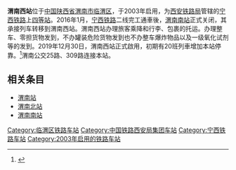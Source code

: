 {{Infobox China railway station
|车站名称 =渭南西站
|图片 = 
|图片介绍 = 
|车站拼音 = Weinanxi
|英文名称 = Weinanxi Railway Station
|车站代码 = 41008
|电报码 = WXY
|拼音码 = WNX
|车站位置 = [[陕西省|陕西省]][[渭南市|渭南市]][[临渭区|临渭区]]南塬大道
|坐标 = 
|归属 = [[西安铁路局|西安铁路局]]
|线路 = [[宁西铁路|宁西铁路]]
|车站等级 = [[三等站_(中國)|三等站]]
|月台数目 = 
|股道数目 = 
}}
'''渭南西站'''位于[[中国|中国]][[陕西省|陕西省]][[渭南市|渭南市]][[临渭区|临渭区]]，于2003年启用，为[[西安铁路局|西安铁路局]]管辖的[[宁西铁路|宁西铁路]]上[[四等站_(中鐵)|四等站]]。2016年1月，[[宁西铁路|宁西铁路]]二线完工通車後，[[渭南南站|渭南南站]]正式关闭，其承接列车转移到渭南西站。渭南西站办理旅客乘降和行李、包裹的托运。办理整车、零担货物发到，不办罐装危险货物发到也不办整车爆炸物品以及一级氧化试剂等的发到。2019年12月30日，渭南西站正式啟用，初期有20班列車增加本站停靠。<ref>{{cite web|url=http://news.hshan.com/msnews/2019-12-30/351513.html|title=渭南西火车站今天正式开通运营|publisher=渭南广播电视台|date=2019-12-30|accessdate=2020-01-02|archive-date=2020-01-02|archive-url=https://web.archive.org/web/20200102093717/http://news.hshan.com/msnews/2019-12-30/351513.html|dead-url=no}}</ref>渭南公交25路、309路连接本站。

==相关条目==
*[[渭南站|渭南站]]
*[[渭南北站|渭南北站]]
*[[渭南南站|渭南南站]]

{{start rail box|[[中国铁路|中国铁路]]}}
{{s-inop|[[渭南南站|渭南南站]]}}
{{s-line|[[宁西铁路|宁西铁路]]}}
{{s-inop|[[零口站|零口站]]}}
{{end box}}

{{宁西铁路}}
[[Category:临渭区铁路车站|Category:临渭区铁路车站]]
[[Category:中国铁路西安局集团车站|Category:中国铁路西安局集团车站]]
[[Category:宁西铁路车站|Category:宁西铁路车站]]
[[Category:2003年启用的铁路车站|Category:2003年启用的铁路车站]]